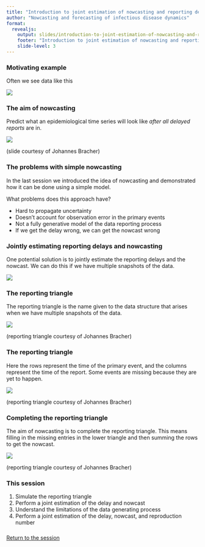 ```yaml
---
title: "Introduction to joint estimation of nowcasting and reporting delays"
author: "Nowcasting and forecasting of infectious disease dynamics"
format:
  revealjs:
    output: slides/introduction-to-joint-estimation-of-nowcasting-and-reporting-delays.html
    footer: "Introduction to joint estimation of nowcasting and reporting delays"
    slide-level: 3
---
```


### Motivating example

Often we see data like this

![](figures/germany_historical.png)

### The aim of nowcasting

Predict what an epidemiological time series will look like *after all delayed reports* are in.

![](figures/nowcasting.png)

(slide courtesy of Johannes Bracher)

### The problems with simple nowcasting

In the last session we introduced the idea of nowcasting and demonstrated how it can be done using a simple model.

What problems does this approach have?

  - Hard to propagate uncertainty
  - Doesn't account for observation error in the primary events
  - Not a fully generative model of the data reporting process
  - If we get the delay wrong, we can get the nowcast wrong

### Jointly estimating reporting delays and nowcasting

One potential solution is to jointly estimate the reporting delays and the nowcast. We can do this if we have multiple snapshots of the data.

![](figures/germany_historical.png)

### The reporting triangle

The reporting triangle is the name given to the data structure that arises when we have multiple snapshots of the data.

![](figures/reporting_triangle.png)

(reporting triangle courtesy of Johannes Bracher)

### The reporting triangle

Here the rows represent the time of the primary event, and the columns represent the time of the report.
Some events are missing because they are yet to happen.

![](figures/reporting_triangle.png)

(reporting triangle courtesy of Johannes Bracher)

### Completing the reporting triangle

The aim of nowcasting is to complete the reporting triangle. This means filling in the missing entries in the lower triangle and then summing the rows to get the nowcast.

![](figures/complete_reporting_triangle.png)

(reporting triangle courtesy of Johannes Bracher)

### This session

1. Simulate the reporting triangle
2. Perform a joint estimation of the delay and nowcast
3. Understand the limitations of the data generating process
4. Perform a joint estimation of the delay, nowcast, and reproduction number

###

[Return to the session](../joint-nowcasting)

